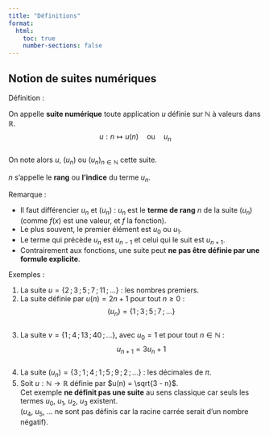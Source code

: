 ```yaml
---
title: "Définitions"
format:
  html:
    toc: true
    number-sections: false
---
```



## Notion de suites numériques

::: {.bloc .def}
<span class="bloc-titre">Définition :</span>  

On appelle **suite numérique** toute application $u$ définie sur $\mathbb{N}$ à valeurs dans $\mathbb{R}$.  
$$u : n \longmapsto u(n) \quad \text{ou} \quad u_n$$  
On note alors $u$, $(u_n)$ ou $(u_n)_{n \in \mathbb{N}}$ cette suite.  

$n$ s'appelle le **rang** ou **l’indice** du terme $u_n$.
:::

::: {.bloc .rem}
<span class="bloc-titre">Remarque :</span>  

- Il faut différencier $u_n$ et $(u_n)$ : $u_n$ est le **terme de rang** $n$ de la suite $(u_n)$ (comme $f(x)$ est une valeur, et $f$ la fonction).  
- Le plus souvent, le premier élément est $u_0$ ou $u_1$.  
- Le terme qui précède $u_n$ est $u_{n-1}$ et celui qui le suit est $u_{n+1}$.  
- Contrairement aux fonctions, une suite peut **ne pas être définie par une formule explicite**.
:::

::: {.bloc .ex}
<span class="bloc-titre">Exemples :</span>  

1. La suite $u = \{2\,;\,3\,;\,5\,;\,7\,;\,11\,;\dots\}$ : les nombres premiers.  
2. La suite définie par $u(n) = 2n + 1$ pour tout $n \ge 0$ :  
   $$(u_n) = \{1\,;\,3\,;\,5\,;\,7\,;\dots\}$$  
3. La suite $v = \{1\,;\,4\,;\,13\,;\,40\,;\dots\}$, avec $u_0 = 1$ et pour tout $n \in \mathbb{N}$ :  
   $$u_{n+1} = 3u_n + 1$$  
4. La suite $(u_n) = \{3\,;\,1\,;\,4\,;\,1\,;\,5\,;\,9\,;\,2\,;\dots\}$ : les décimales de $\pi$.  
5. Soit $u : \mathbb{N} \to \mathbb{R}$ définie par $u(n) = \sqrt{3 - n}$.  
   Cet exemple **ne définit pas une suite** au sens classique car seuls les termes $u_0$, $u_1$, $u_2$, $u_3$ existent.  
   ($u_4$, $u_5$, … ne sont pas définis car la racine carrée serait d’un nombre négatif).
:::